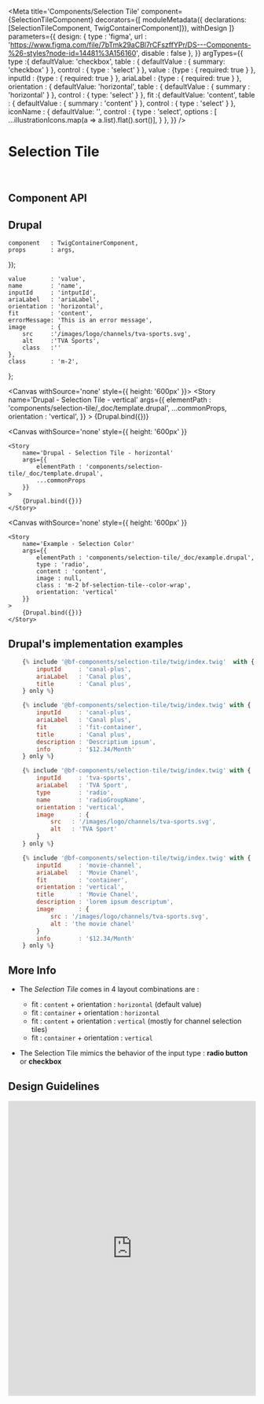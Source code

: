 


<Meta
    title='Components/Selection Tile'
    component={SelectionTileComponent}
    decorators={[
        moduleMetadata({ declarations: [SelectionTileComponent, TwigContainerComponent]}),
        withDesign
    ]}
    parameters={{
        design: {
            type    : 'figma',
            url     : 'https://www.figma.com/file/7bTmk29aCBl7rCFszffYPr/DS---Components-%26-styles?node-id=14481%3A156160',
            disable : false
        },
    }}
    argTypes={{
        type        :{
            defaultValue: 'checkbox',
            table       : { defaultValue : { summary: 'checkbox' } },
            control     : { type : 'select' }
        },
        value       : {type : { required: true } },
        inputId     : {type : { required: true } },
        ariaLabel   : {type : { required: true } },
        orientation : {
            defaultValue: 'horizontal',
            table       : { defaultValue : { summary : 'horizontal' } },
            control     : { type: 'select' }
        },
        fit         :{
            defaultValue: 'content',
            table       : { defaultValue : { summary : 'content' } },
            control     : { type : 'select' }
        },
        iconName    : {
            defaultValue: '',
            control     : {
                type    : 'select',
                options : [ ...illustrationIcons.map(a => a.list).flat().sort()],
            }
        },
    }}
/>

# Selection Tile

<br/>


## Component API

<Props of={SelectionTileComponent} />


## Drupal

    component   : TwigContainerComponent,
    props       : args,
});

    value       : 'value',
    name        : 'name',
    inputId     : 'intputId',
    ariaLabel   : 'ariaLabel',
    orientation : 'horizontal',
    fit         : 'content',
    errorMessage: 'This is an error message',
    image       : {
        src     :'/images/logo/channels/tva-sports.svg',
        alt     :'TVA Sports',
        class   :''
    },
    class       : 'm-2',
};


<Canvas
    withSource='none'
    style={{ height: '600px' }}>
    <Story
        name='Drupal - Selection Tile - vertical'
        args={{
            elementPath : 'components/selection-tile/_doc/template.drupal',
            ...commonProps,
            orientation : 'vertical',
        }}
    >
        {Drupal.bind({})}
    </Story>
</Canvas>


<Canvas
    withSource='none'
    style={{ height: '600px' }}
>
    <Story
        name='Drupal - Selection Tile - horizontal'
        args={{
            elementPath : 'components/selection-tile/_doc/template.drupal',
            ...commonProps
        }}
    >
        {Drupal.bind({})}
    </Story>
</Canvas>

<Canvas
    withSource='none'
    style={{ height: '600px' }}
>
    <Story
        name='Example - Selection Color'
        args={{
            elementPath : 'components/selection-tile/_doc/example.drupal',
            type : 'radio',
            content : 'content',
            image : null,
            class : 'm-2 bf-selection-tile--color-wrap',
            orientation: 'vertical'
        }}
    >
        {Drupal.bind({})}
    </Story>
</Canvas>


## Drupal's implementation examples

```jsx
    {% include '@bf-components/selection-tile/twig/index.twig'  with {
        inputId     : 'canal-plus',
        ariaLabel   : 'Canal plus',
        title       : 'Canal plus',
    } only %}

    {% include '@bf-components/selection-tile/twig/index.twig' with {
        inputId     : 'canal-plus',
        ariaLabel   : 'Canal plus',
        fit         : 'fit-container',
        title       : 'Canal plus',
        description : 'Descriptium ipsum',
        info        : '$12.34/Month'
    } only %}

    {% include '@bf-components/selection-tile/twig/index.twig' with {
        inputId     : 'tva-sports',
        ariaLabel   : 'TVA Sport',
        type        : 'radio',
        name        : 'radioGroupName',
        orientation : 'vertical',
        image       : {
            src   : '/images/logo/channels/tva-sports.svg',
            alt   : 'TVA Sport'
        }
    } only %}

    {% include '@bf-components/selection-tile/twig/index.twig' with {
        inputId     : 'movie-channel',
        ariaLabel   : 'Movie Chanel',
        fit         : 'container',
        orientation : 'vertical',
        title       : 'Movie Chanel',
        description : 'lorem ipsum descriptum',
        image       : {
            src : '/images/logo/channels/tva-sports.svg',
            alt : 'the movie chanel'
        }
        info        : '$12.34/Month'
    } only %}
```

## More Info

<!-- TODO mettre à jour si on transforme fit en bolean (genre fitContainer)-->
- The *Selection Tile* comes in 4 layout combinations are :
    - fit : `content`   + orientation : `horizontal` (default value)
    - fit : `container` + orientation : `horizontal`
    - fit : `content`   + orientation : `vertical` (mostly for channel selection tiles)
    - fit : `container` + orientation : `vertical`

- The Selection Tile mimics the behavior of the input type : **radio button** or **checkbox**

## Design Guidelines

<iframe width='100%' height='600' src='https://www.figma.com/embed?embed_host=share&url=https%3A%2F%2Fwww.figma.com%2Ffile%2F7bTmk29aCBl7rCFszffYPr%2FDS---Components-%2526-styles%3Fnode-id%3D14481%253A156160&chrome=DOCUMENTATION' frameBorder='0' allowFullScreen></iframe>